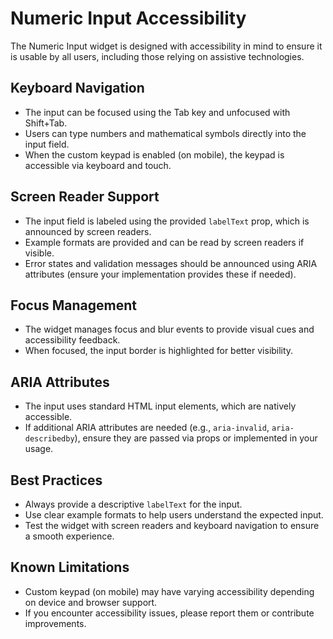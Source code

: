 
<Meta title="Widgets/Numeric Input/Accessibility" />

# Numeric Input Accessibility

The Numeric Input widget is designed with accessibility in mind to ensure it is usable by all users, including those relying on assistive technologies.

## Keyboard Navigation

-   The input can be focused using the Tab key and unfocused with Shift+Tab.
-   Users can type numbers and mathematical symbols directly into the input field.
-   When the custom keypad is enabled (on mobile), the keypad is accessible via keyboard and touch.

## Screen Reader Support

-   The input field is labeled using the provided `labelText` prop, which is announced by screen readers.
-   Example formats are provided and can be read by screen readers if visible.
-   Error states and validation messages should be announced using ARIA attributes (ensure your implementation provides these if needed).

## Focus Management

-   The widget manages focus and blur events to provide visual cues and accessibility feedback.
-   When focused, the input border is highlighted for better visibility.

## ARIA Attributes

-   The input uses standard HTML input elements, which are natively accessible.
-   If additional ARIA attributes are needed (e.g., `aria-invalid`, `aria-describedby`), ensure they are passed via props or implemented in your usage.

## Best Practices

-   Always provide a descriptive `labelText` for the input.
-   Use clear example formats to help users understand the expected input.
-   Test the widget with screen readers and keyboard navigation to ensure a smooth experience.

## Known Limitations

-   Custom keypad (on mobile) may have varying accessibility depending on device and browser support.
-   If you encounter accessibility issues, please report them or contribute improvements.
